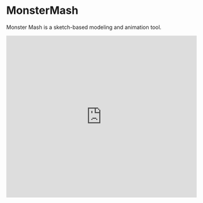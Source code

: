 
# MonsterMash

Monster Mash is a sketch-based modeling and animation tool.

<Bleed>
  <iframe
    width="100%"
    height="430"
    src="https://www.youtube.com/embed/V847wQNNf7s"
    frameborder="0"
    allow="accelerometer; autoplay; clipboard-write; encrypted-media; gyroscope; picture-in-picture"
    allowfullscreen
  />
</Bleed>

MonsterMash is an online sketch-based modelling and animation tool that allows you to quickly sketch a character, inflate it into 3D, and promptly animate it. Developed by Google, the tool allows for quick and easy 3D character modelling through simple shapes and drawing. 

It allows for the exporting of models as STL or GLB files, which can be later edited or printed.

***

[Open MonsterMash](https://monstermash.zone/)